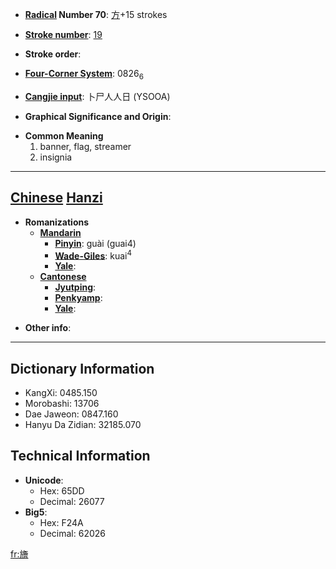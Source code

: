 * '''[[Wiktionary:Chinese radical index| Radical]] Number 70''': [[Wiktionary:Chinese radical index 方|方]]+15 strokes

* '''[[Wiktionary:Chinese total strokes index|Stroke number]]''': [[Wiktionary:Chinese total strokes index 19|19]]

* '''Stroke order''': 

* '''[[Wiktionary:Chinese four corner index|Four-Corner System]]''': 0826<sub>6</sub>

* '''[[Wiktionary:Chinese Cangjie index|Cangjie input]]''': 卜尸人人日 (YSOOA)

* '''Graphical Significance and Origin''': 

* '''Common Meaning'''
*#banner, flag, streamer
*# insignia


----

== [[Chinese]] [[Hanzi]] ==

* '''Romanizations'''
** '''[[Mandarin]]'''
*** '''[[Pinyin]]''': guài (guai4)
*** '''[[Wade-Giles]]''': kuai<sup>4</sup>
*** '''[[Yale]]''': 
** '''[[Cantonese]]'''
*** '''[[Jyutping]]''':
*** '''[[Penkyamp]]''': 
*** '''[[Yale]]''': 

* '''Other info''': 

----

== Dictionary Information ==

* KangXi: 0485.150
* Morobashi: 13706
* Dae Jaweon: 0847.160
* Hanyu Da Zidian: 32185.070

== Technical Information ==

* '''Unicode''':
** Hex: 65DD
** Decimal: 26077
* '''Big5''':
** Hex: F24A
** Decimal: 62026

[[fr:旝]]